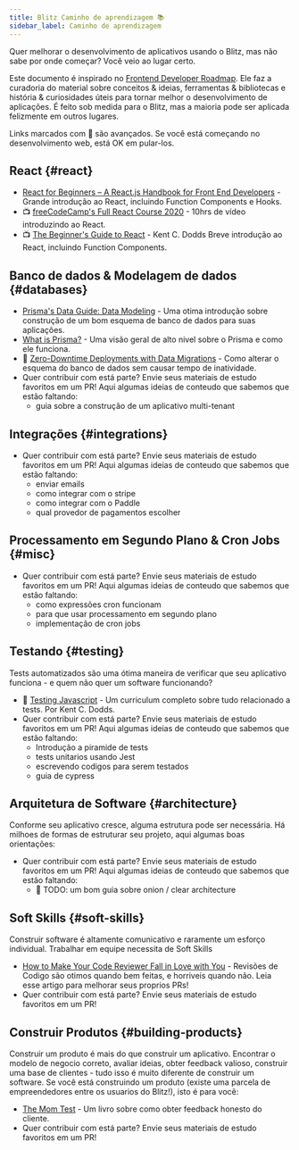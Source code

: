 ```yaml
---
title: Blitz Caminho de aprendizagem 📚
sidebar_label: Caminho de aprendizagem
---
```


Quer melhorar o desenvolvimento de aplicativos usando o Blitz, mas não sabe
por onde começar? Você veio ao lugar certo.

Este documento é inspirado no
[Frontend Developer Roadmap](https://roadmap.sh/frontend). Ele faz a curadoria
do material sobre conceitos & ideias, ferramentas & bibliotecas e história & curiosidades
úteis para tornar melhor o desenvolvimento de aplicações. É feito sob medida para o Blitz,
mas a maioria pode ser aplicada felizmente em outros lugares.

<Card type="info">

Links marcados com 🥷 são avançados. Se você está começando no desenvolvimento web, 
está OK em pular-los.

</Card>

## React {#react}

- [React for Beginners – A React.js Handbook for Front End Developers](https://www.freecodecamp.org/news/react-beginner-handbook) -
  Grande introdução ao React, incluindo Function Components e Hooks.
- 📺
  [freeCodeCamp's Full React Course 2020](https://www.youtube.com/watch?v=4UZrsTqkcW4) -
  10hrs de vídeo introduzindo ao React.
- 📺
  [The Beginner's Guide to React](https://egghead.io/courses/the-beginner-s-guide-to-react) -
  Kent C. Dodds Breve introdução ao React, incluindo Function
  Components.

## Banco de dados & Modelagem de dados {#databases}

- [Prisma's Data Guide: Data Modeling](https://www.prisma.io/dataguide/datamodeling) -
  Uma otima introdução sobre construção de um bom esquema de banco de dados para suas aplicações.
- [What is Prisma?](https://www.prisma.io/docs/concepts/overview/what-is-prisma) -
  Uma visão geral de alto nivel sobre o Prisma e como ele funciona.
- 🥷
  [Zero-Downtime Deployments with Data Migrations](https://engineering.wework.com/zero-downtime-deployments-with-data-migrations-2e337df48b8f) -
  Como alterar o esquema do banco de dados sem causar tempo de inatividade.
- Quer contribuir com está parte? Envie seus materiais de estudo
  favoritos em um PR! Aqui algumas ideias de conteudo que sabemos que estão faltando:
  - guia sobre a construção de um aplicativo multi-tenant

## Integrações {#integrations}

- Quer contribuir com está parte? Envie seus materiais de estudo
  favoritos em um PR! Aqui algumas ideias de conteudo que sabemos que estão faltando:
  - enviar emails
  - como integrar com o stripe
  - como integrar com o Paddle
  - qual provedor de pagamentos escolher

## Processamento em Segundo Plano & Cron Jobs {#misc}

- Quer contribuir com está parte? Envie seus materiais de estudo
  favoritos em um PR! Aqui algumas ideias de conteudo que sabemos que estão faltando:
  - como expressões cron funcionam
  - para que usar processamento em segundo plano
  - implementação de cron jobs

## Testando {#testing}

Tests automatizados são uma ótima maneira de verificar que seu aplicativo funciona -
e quem não quer um software funcionando?

- 💸 [Testing Javascript](https://testingjavascript.com) - Um curriculum 
completo sobre tudo relacionado a tests. Por Kent C. Dodds.
- Quer contribuir com está parte? Envie seus materiais de estudo
  favoritos em um PR! Aqui algumas ideias de conteudo que sabemos que estão faltando:
  - Introdução a piramide de tests
  - tests unitarios usando Jest
  - escrevendo codigos para serem testados
  - guia de cypress

## Arquitetura de Software {#architecture}

Conforme seu aplicativo cresce, alguma estrutura pode ser necessária.
Há milhoes de formas de estruturar seu projeto, aqui algumas boas 
orientações:

- Quer contribuir com está parte? Envie seus materiais de estudo
  favoritos em um PR! Aqui algumas ideias de conteudo que sabemos que estão faltando:
  - 🥷 TODO: um bom guia sobre onion / clear architecture

## Soft Skills {#soft-skills}

Construir software é altamente comunicativo e raramente um esforço individual.
Trabalhar em equipe necessita de Soft Skills

- [How to Make Your Code Reviewer Fall in Love with You](https://mtlynch.io/code-review-love/) -
  Revisões de Codigo são otimos quando bem feitas, e horriveis quando não. Leia esse 
  artigo para melhorar seus proprios PRs!
- Quer contribuir com está parte? Envie seus materiais de estudo
  favoritos em um PR!

## Construir Produtos {#building-products}

Construir um produto é mais do que construir um aplicativo. Encontrar o modelo
de negocio correto, avaliar ideias, obter feedback valioso, construir uma 
base de clientes - tudo isso é muito diferente de construir um software. 
Se você está construindo um produto (existe uma parcela de empreendedores entre 
os usuarios do Blitz!), isto é para você:

<!--alex disable dad-mom -->

- [The Mom Test](http://momtestbook.com) - Um livro sobre como obter 
feedback honesto do cliente.
- Quer contribuir com está parte? Envie seus materiais de estudo
  favoritos em um PR!

<!--alex enable dad-mom -->
